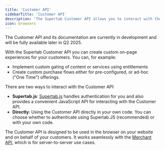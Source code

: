 ```yaml
---
title: 'Customer API'
sidebarTitle: 'Customer API'
description: 'The Supertab Customer API allows you to interact with the Supertab platform in-browser on your website on behalf of your customers.'
icon: browsers
---
```


<Note>
    The Customer API and its documentation are currently in development and will be fully available later in Q2 2025.
</Note>

With the Supertab Customer API you can create custom on-page experiences for your customers. You can, for example:

- Implement custom gating of content or services using entitlements
- Create custom purchase flows either for pre-configured, or ad-hoc ("One Time") offerings.

There are two ways to interact with the Customer API:

- **Supertab.js**: [Supertab.js](/supertab-js) handles authentication for you and also provides a convenient JavaScript API for interacting with the Customer API.
- **Directly**: Using the Customer API directly in your own code. You can choose whether to authenticate using Supertab.JS (recommended) or with your own code.

The Customer API is designed to be used in the browser on your website and on behalf of your customers. It works seamlessly with the [Merchant API](/merchant-api), which is for server-to-server use cases.

